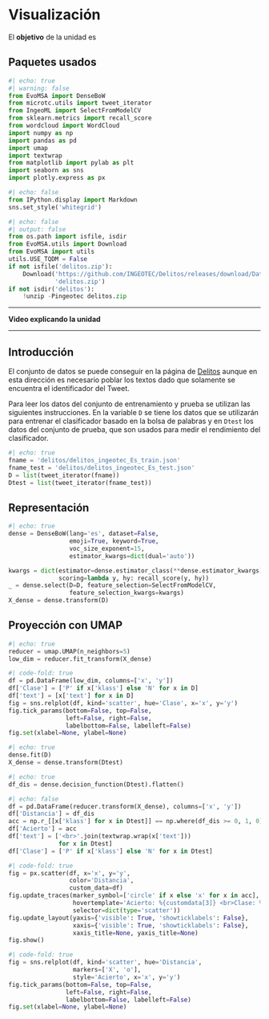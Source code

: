 # Visualización

El **objetivo** de la unidad es 

## Paquetes usados {.unnumbered}

```python
#| echo: true
#| warning: false
from EvoMSA import DenseBoW
from microtc.utils import tweet_iterator
from IngeoML import SelectFromModelCV
from sklearn.metrics import recall_score
from wordcloud import WordCloud                   
import numpy as np
import pandas as pd
import umap
import textwrap
from matplotlib import pylab as plt
import seaborn as sns
import plotly.express as px
```

```python
#| echo: false
from IPython.display import Markdown
sns.set_style('whitegrid')
```


```python
#| echo: false
#| output: false
from os.path import isfile, isdir
from EvoMSA.utils import Download
from EvoMSA import utils
utils.USE_TQDM = False
if not isfile('delitos.zip'):
    Download('https://github.com/INGEOTEC/Delitos/releases/download/Datos/delitos.zip',
             'delitos.zip')
if not isdir('delitos'):
    !unzip -Pingeotec delitos.zip
```

::: {.content-visible when-format="html"}
---

**Video explicando la unidad**

---
:::

## Introducción 


El conjunto de datos se puede conseguir en la página de [Delitos](https://ingeotec.github.io/Delitos) aunque en esta dirección es necesario poblar los textos dado que solamente se encuentra el identificador del Tweet.

Para leer los datos del conjunto de entrenamiento y prueba se utilizan las siguientes instrucciones. En la variable `D` se tiene los datos que se utilizarán para entrenar el clasificador basado en la bolsa de palabras y en `Dtest` los datos del conjunto de prueba, que son usados para medir el rendimiento del clasificador.

```python
#| echo: true
fname = 'delitos/delitos_ingeotec_Es_train.json'
fname_test = 'delitos/delitos_ingeotec_Es_test.json'
D = list(tweet_iterator(fname))
Dtest = list(tweet_iterator(fname_test))
```


## Representación 

```python
#| echo: true
dense = DenseBoW(lang='es', dataset=False,
                 emoji=True, keyword=True,
                 voc_size_exponent=15,
                 estimator_kwargs=dict(dual='auto'))
```

```python
kwargs = dict(estimator=dense.estimator_class(**dense.estimator_kwargs),
              scoring=lambda y, hy: recall_score(y, hy))
_ = dense.select(D=D, feature_selection=SelectFromModelCV,
                 feature_selection_kwargs=kwargs)
X_dense = dense.transform(D)                 
```

## Proyección con UMAP 

```python
#| echo: true
reducer = umap.UMAP(n_neighbors=5)
low_dim = reducer.fit_transform(X_dense)
```

```python
#| code-fold: true
df = pd.DataFrame(low_dim, columns=['x', 'y'])
df['Clase'] = ['P' if x['klass'] else 'N' for x in D]
df['text'] = [x['text'] for x in D]
fig = sns.relplot(df, kind='scatter', hue='Clase', x='x', y='y')
fig.tick_params(bottom=False, top=False, 
                left=False, right=False,
                labelbottom=False, labelleft=False)
fig.set(xlabel=None, ylabel=None)
```


```python
#| echo: true
dense.fit(D)
X_dense = dense.transform(Dtest)
```

```python
#| echo: true
df_dis = dense.decision_function(Dtest).flatten()
```

```python
#| echo: false
df = pd.DataFrame(reducer.transform(X_dense), columns=['x', 'y'])
df['Distancia'] = df_dis
acc = np.r_[[x['klass'] for x in Dtest]] == np.where(df_dis >= 0, 1, 0)
df['Acierto'] = acc
df['text'] = ['<br>'.join(textwrap.wrap(x['text']))
              for x in Dtest]
df['Clase'] = ['P' if x['klass'] else 'N' for x in Dtest]
```

::: {.content-visible when-format="html"}
```python
#| code-fold: true
fig = px.scatter(df, x='x', y='y',
                 color='Distancia',
                 custom_data=df)
fig.update_traces(marker_symbol=['circle' if x else 'x' for x in acc],
                  hovertemplate='Acierto: %{customdata[3]} <br>Clase: %{customdata[5]} <extra>%{customdata[4]}</extra>',
                  selector=dict(type='scatter'))
fig.update_layout(yaxis={'visible': True, 'showticklabels': False}, 
                  xaxis={'visible': True, 'showticklabels': False},
                  xaxis_title=None, yaxis_title=None)                 
fig.show()              
```
:::

::: {.content-visible when-format="pdf"}
```python
#| code-fold: true
fig = sns.relplot(df, kind='scatter', hue='Distancia',
                  markers=['X', 'o'],
                  style='Acierto', x='x', y='y')
fig.tick_params(bottom=False, top=False, 
                left=False, right=False,
                labelbottom=False, labelleft=False)
fig.set(xlabel=None, ylabel=None)
```
:::
